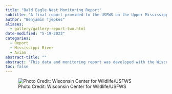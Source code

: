 ```yaml
---
title: "Bald Eagle Nest Monitoring Report"
subtitle: "A final report provided to the USFWS on the Upper Mississippi population."
author: "Benjamin Tjepkes"
aliases: 
  - gallery/gallery-report-two.html
date-modified: "5-19-2023"
categories:
  - Report
  - Mississippi River
  - Avian
abstract-title: ""
abstract: "This data and monitoring report was developed with the Wisconsin Center for Wildlife for the U.S. Fish and Wildlife Service outlining 23 years of bald eagle nest monitoring along the Upper Mississippi River. The [final version](https://ecos.fws.gov/ServCat/Reference/Profile/115661) of this report is archived on the USFWS ServCat site."
toc: false
---
```


![Photo Credit: Wisconsin Center for Wildlife/USFWS](img-eagle-report.png)



